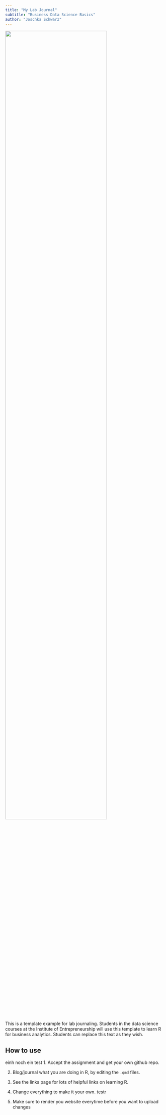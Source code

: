 ```yaml
---
title: "My Lab Journal"
subtitle: "Business Data Science Basics"
author: "Joschka Schwarz"
---
```


![](assets/logo/logo.png){width=80% fig-align="center"}

This is a template example for lab journaling. Students in the data science courses at the Institute of Entrepreneurship will use this template to learn R for business analytics. Students can replace this text as they wish.

## How to use
einh noch ein test
1. Accept the assignment and get your own github repo.

2. Blog/journal what you are doing in R, by editing the `.qmd` files. 

3. See the links page for lots of helpful links on learning R.

4. Change everything to make it your own.
testr
5. Make sure to render you website everytime before you want to upload changes
